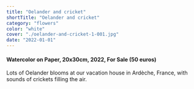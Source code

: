 ```yaml
---
title: "Oelander and cricket"
shortTitle: "Oelander and cricket"
category: "flowers"
color: "white"
cover: "./oelander-and-cricket-1-001.jpg"
date: "2022-01-01"
---
```

    
#### Watercolor on Paper, 20x30cm, 2022, For Sale (50 euros)
    
Lots of Oelander blooms at our vacation house in Ardèche, France, with sounds of crickets filling the air.